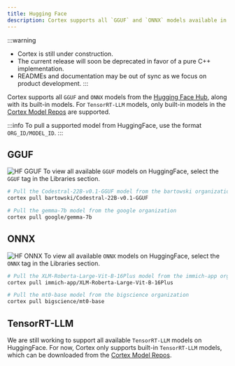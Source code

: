 ```yaml
---
title: Hugging Face
description: Cortex supports all `GGUF` and `ONNX` models available in Huggingface repositories, providing access to a wide range of models.
---
```


:::warning
- Cortex is still under construction.
- The current release will soon be deprecated in favor of a pure C++ implementation.
- READMEs and documentation may be out of sync as we focus on product development.
:::


Cortex supports all `GGUF` and `ONNX` models from the [Hugging Face Hub](https://huggingface.co), along with its built-in models. For `TensorRT-LLM` models, only built-in models in the [Cortex Model Repos](/docs/hub/cortex-hub) are supported.

:::info
To pull a supported model from HuggingFace, use the format `ORG_ID/MODEL_ID`.
:::
## GGUF
![HF GGUF](/img/docs/gguf.png)
To view all available `GGUF` models on HuggingFace, select the `GGUF` tag in the Libraries section.
```bash 
# Pull the Codestral-22B-v0.1-GGUF model from the bartowski organization
cortex pull bartowski/Codestral-22B-v0.1-GGUF

# Pull the gemma-7b model from the google organization
cortex pull google/gemma-7b

```

## ONNX
![HF ONNX](/img/docs/onnx.png)
To view all available `ONNX` models on HuggingFace, select the `ONNX` tag in the Libraries section.
```bash
# Pull the XLM-Roberta-Large-Vit-B-16Plus model from the immich-app organization
cortex pull immich-app/XLM-Roberta-Large-Vit-B-16Plus

# Pull the mt0-base model from the bigscience organization
cortex pull bigscience/mt0-base


```

## TensorRT-LLM
We are still working to support all available `TensorRT-LLM` models on HuggingFace. For now, Cortex only supports built-in `TensorRT-LLM` models, which can be downloaded from the [Cortex Model Repos](/docs/hub/cortex-hub).
